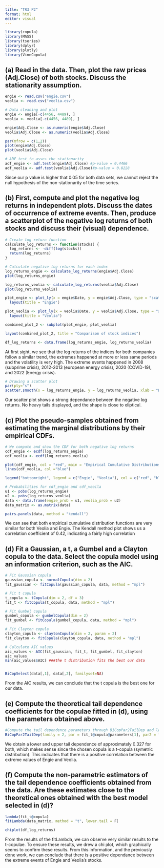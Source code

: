 ```yaml
---
title: "TR3 P2"
format: html
editor: visual
---
```



```r
library(copula)
library(MASS)
library(tseries)
library(dplyr)
library(plotly)
library(VineCopula)
```


## (a) Read in the data. Then, plot the raw prices (Adj.Close) of both stocks. Discuss the stationarity assumption. 

```r
engie <- read.csv("engie.csv")
veolia <- read.csv("veolia.csv")

# Data cleaning and plot
engie <- engie[-c(4456, 4489), ]
veolia <- veolia[-c(4456, 4489), ]

engie$Adj.Close <- as.numeric(engie$Adj.Close)
veolia$Adj.Close <- as.numeric(veolia$Adj.Close)

par(mfrow = c(1,2))
plot(engie$Adj.Close)
plot(veolia$Adj.Close)

# ADF test to asses the stationarity
adf_engie <- adf.test(engie$Adj.Close) #p-value = 0.4466
adf_veolia <- adf.test(veolia$Adj.Close)#p-value = 0.8228

```

Since our p value is higher that 0.05 for both data sets, we cannot reject the null hypothesis of the non-stationarity of the time series.

## (b) First, compute and plot the negative log returns in independent plots. Discuss the dates of occurrence of extreme events. Then, produce a scatterplot of the negative log returns of both stocks and discuss their (visual) dependence.

```r
# Create log return function
calculate_log_returns <- function(stocks) {
  log_returns <- -diff(log(stocks))
  return(log_returns)
}

# Calculate negative log returns for each index
log_returns_engie <- calculate_log_returns(engie$Adj.Close) 
plot(log_returns_engie)

log_returns_veolia <- calculate_log_returns(veolia$Adj.Close) 
plot(log_returns_veolia)

plot_engie <- plot_ly(x = engie$Date, y = engie$Adj.Close, type = "scatter", mode = "point", name = "Engie") %>%
  layout(title = "Engie")

plot_veolia <- plot_ly(x = veolia$Date, y = veolia$Adj.Close, type = "scatter", mode = "point", name = "Veolia") %>%
  layout(title = "Veolia")

combined_plot_2 <- subplot(plot_engie, plot_veolia)

layout(combined_plot_2, title = "Comparison of stock indices")

df_log_returns <- data.frame(log_returns_engie, log_returns_veolia)
```
At first sight, we see that the log returns of the indices for both companies follow a similar trend, the extremes happened at more or less same periods and the volatility is very high. The extreme events happened in 2008 (subprime crisis), 2012-2013 (european energy crisis), 2020 (COVID-19), and 2022 (Energy crisis).


```r
# Drawing a scatter plot
par(pty="s")
scatter.smooth(x = log_returns_engie, y = log_returns_veolia, xlab = "Engie negative log returns", ylab = "Veolia negative log returns")
```
Our scatter plot shows a strong dependance between the negative log returns. No heavy tails displayed, and the shape is close to eliptical.

## (c) Plot the pseudo-samples obtained from estimating the marginal distributions by their empirical CDFs.
```r

# We compute and show the CDF for both negative log returns 
cdf_engie <- ecdf(log_returns_engie)
cdf_veolia <- ecdf(log_returns_veolia)

plot(cdf_engie, col = "red", main = "Empirical Cumulative Distributions")
lines(cdf_veolia, col ="blue")

legend("bottomright", legend = c("Engie", "Veolia"), col = c("red", "blue"), lty = 1)

# Probabilities for cdf_engie and cdf_veoila
u1 <- pobs(log_returns_engie)
u2 <- pobs(log_returns_veolia)
data <- data.frame(engie_prob = u1, veolia_prob = u2)
data_matrix <- as.matrix(data)

pairs.panels(data, method = "kendall")

```

We can see that both empirical cumulative distribution functions are very similar for both Veolia and Engie. The Kendall method plot shows us a correlation coefficient of 0.42, indicating a fairly high correlation


## (d) Fit a Gaussian, a t, a Gumbel and a Clayton copula to the data. Select the copula model using an information criterion, such as the AIC.
```r
# Fit Gaussian copula
gaussian_copula <- normalCopula(dim = 2)
fit_gaussian <- fitCopula(gaussian_copula, data, method = "mpl")

# Fit t copula
t_copula <- tCopula(dim = 2, df = 3)
fit_t <- fitCopula(t_copula, data, method = "mpl")

# Fit Gumbel copula
gumbel_copula <- gumbelCopula(dim = 2)
fit_gumbel <- fitCopula(gumbel_copula, data, method = "mpl")

# Fit Clayton copula
clayton_copula <- claytonCopula(dim = 2, param = 2)   
fit_clayton <- fitCopula(clayton_copula, data, method = "mpl")

# Calculate AIC values
aic_values <- AIC(fit_gaussian, fit_t, fit_gumbel, fit_clayton)
aic_values
min(aic_values$AIC) ###the t distribution fits the best our data


BiCopSelect(data[,1], data[,2], familyset=NA)
```

From the AIC results, we can conclude that the t copula is the best one for our data.

## (e) Compute the theoretical tail dependence coefficients for the copulae fitted in (d), using the parameters obtained above.

```r
#Compute the tail dependence parameters through BiCopPar2TailDep and lambda functions
BiCopPar2TailDep(family = 2, par = fit_t@copula@parameters[1], par2 = fit_t@copula@parameters[2])

```

We obtain a lower and upper tail dependence of approximately 0.327 for both, which makes sense since the chosen copula is a t-copula (symetric distribution). This indicates that there is a positive correlation between the extreme values of Engie and Veolia.

## (f) Compute the non-parametric estimators of the tail dependence coefficients obtained from the data. Are these estimates close to the theoretical ones obtained with the best model selected in (d)?

```r

lambda(fit_t@copula)
fitLambda(data_matrix, method = "t", lower.tail = F)

chiplot(df_log_returns)
```

From the results of the fitLambda, we can observe very similar results to the t-copulae. To ensure these results, we drew a chi plot, which graphically seems to confirm these results. From this information, and the previously done work, we can conclude that there is a positive dependance between the extreme events of Engie and Veolia's stocks.



